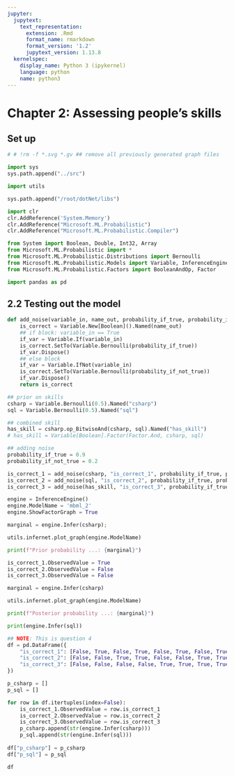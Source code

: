 ```yaml
---
jupyter:
  jupytext:
    text_representation:
      extension: .Rmd
      format_name: rmarkdown
      format_version: '1.2'
      jupytext_version: 1.13.8
  kernelspec:
    display_name: Python 3 (ipykernel)
    language: python
    name: python3
---
```


# Chapter 2: Assessing people's skills


## Set up

```python
# # !rm -f *.svg *.gv ## remove all previously generated graph files
```

```python
import sys
sys.path.append("../src")

import utils
```

```python
sys.path.append("/root/dotNet/libs")

import clr
clr.AddReference('System.Memory')
clr.AddReference("Microsoft.ML.Probabilistic")
clr.AddReference("Microsoft.ML.Probabilistic.Compiler")
```

```python
from System import Boolean, Double, Int32, Array
from Microsoft.ML.Probabilistic import *
from Microsoft.ML.Probabilistic.Distributions import Bernoulli
from Microsoft.ML.Probabilistic.Models import Variable, InferenceEngine
from Microsoft.ML.Probabilistic.Factors import BooleanAndOp, Factor
```

```python
import pandas as pd
```

## 2.2 Testing out the model

```python
def add_noise(variable_in, name_out, probability_if_true, probability_if_not_true):
    is_correct = Variable.New[Boolean]().Named(name_out)
    ## if block: variable_in == True
    if_var = Variable.If(variable_in)
    is_correct.SetTo(Variable.Bernoulli(probability_if_true))
    if_var.Dispose()
    ## else block
    if_var = Variable.IfNot(variable_in)
    is_correct.SetTo(Variable.Bernoulli(probability_if_not_true))
    if_var.Dispose()
    return is_correct
```

```python
## prior on skills
csharp = Variable.Bernoulli(0.5).Named("csharp")
sql = Variable.Bernoulli(0.5).Named("sql")

## combined skill
has_skill = csharp.op_BitwiseAnd(csharp, sql).Named("has_skill")
# has_skill = Variable[Boolean].Factor(Factor.And, csharp, sql)

## adding noise
probability_if_true = 0.9
probability_if_not_true = 0.2

is_correct_1 = add_noise(csharp, "is_correct_1", probability_if_true, probability_if_not_true)
is_correct_2 = add_noise(sql, "is_correct_2", probability_if_true, probability_if_not_true)
is_correct_3 = add_noise(has_skill, "is_correct_3", probability_if_true, probability_if_not_true)
```

```python
engine = InferenceEngine()
engine.ModelName = 'mbml_2'
engine.ShowFactorGraph = True
```

```python
marginal = engine.Infer(csharp);
```

```python
utils.infernet.plot_graph(engine.ModelName)
```

```python
print(f"Prior probability ...: {marginal}")
```

```python
is_correct_1.ObservedValue = True
is_correct_2.ObservedValue = False
is_correct_3.ObservedValue = False
```

```python
marginal = engine.Infer(csharp)
```

```python
utils.infernet.plot_graph(engine.ModelName)
```

```python
print(f"Posterior probability ...: {marginal}")
```

```python
print(engine.Infer(sql))
```

```python
## NOTE: This is question 4
df = pd.DataFrame({
    "is_correct_1": [False, True, False, True, False, True, False, True],
    "is_correct_2": [False, False, True, True, False, False, True, True],
    "is_correct_3": [False, False, False, False, True, True, True, True],
})

p_csharp = []
p_sql = []

for row in df.itertuples(index=False):
    is_correct_1.ObservedValue = row.is_correct_1
    is_correct_2.ObservedValue = row.is_correct_2
    is_correct_3.ObservedValue = row.is_correct_3
    p_csharp.append(str(engine.Infer(csharp)))
    p_sql.append(str(engine.Infer(sql)))
    
df["p_csharp"] = p_csharp
df["p_sql"] = p_sql

df
```

```python

```

```python

```
